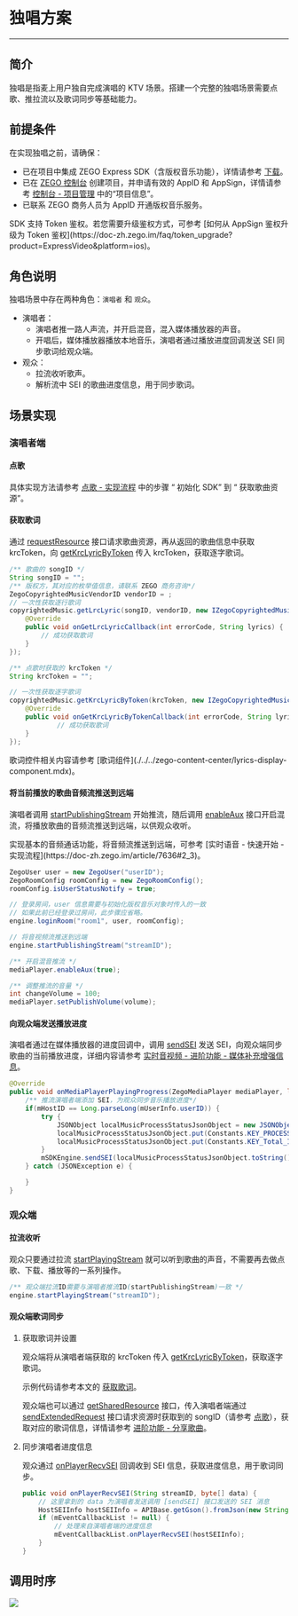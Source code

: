 # 独唱方案

---
  
## 简介

独唱是指麦上用户独自完成演唱的 KTV 场景。搭建一个完整的独唱场景需要点歌、推拉流以及歌词同步等基础能力。

## 前提条件

在实现独唱之前，请确保：

- 已在项目中集成 ZEGO Express SDK（含版权音乐功能），详情请参考 [下载](./../../downloads.mdx)。
- 已在 [ZEGO 控制台](https://console.zego.im) 创建项目，并申请有效的 AppID 和 AppSign，详情请参考 [控制台 - 项目管理](/console/project-info) 中的“项目信息”。
- 已联系 ZEGO 商务人员为 AppID 开通版权音乐服务。

<Note title="说明">
SDK 支持 Token 鉴权。若您需要升级鉴权方式，可参考 [如何从 AppSign 鉴权升级为 Token 鉴权](https://doc-zh.zego.im/faq/token_upgrade?product=ExpressVideo&platform=ios)。
</Note>

## 角色说明

独唱场景中存在两种角色：`演唱者` 和 `观众`。

- 演唱者：
    - 演唱者推一路人声流，并开启混音，混入媒体播放器的声音。
    - 开唱后，媒体播放器播放本地音乐，演唱者通过播放进度回调发送 SEI 同步歌词给观众端。
- 观众：
    - 拉流收听歌声。
    - 解析流中 SEI 的歌曲进度信息，用于同步歌词。

## 场景实现

### 演唱者端

#### 点歌

具体实现方法请参考 [点歌 - 实现流程](./../song-selection.mdx) 中的步骤 “ 初始化 SDK” 到 “ 获取歌曲资源”。

#### 获取歌词

通过 [requestResource](https://doc-zh.zego.im/article/api?doc=Express_Video_SDK_API~java_android~class~ZegoCopyrightedMusic#request-resource) 接口请求歌曲资源，再从返回的歌曲信息中获取 krcToken，向 [getKrcLyricByToken](https://doc-zh.zego.im/article/api?doc=Express_Video_SDK_API~java_android~class~ZegoCopyrightedMusic#get-krc-lyric-by-token) 传入 krcToken，获取逐字歌词。

```java
/** 歌曲的 songID */
String songID = "";
/** 版权方，其对应的枚举值信息，请联系 ZEGO 商务咨询*/
ZegoCopyrightedMusicVendorID vendorID = ; 
// 一次性获取逐行歌词
copyrightedMusic.getLrcLyric(songID, vendorID, new IZegoCopyrightedMusicGetLrcLyricCallback() {
    @Override
    public void onGetLrcLyricCallback(int errorCode, String lyrics) {
        // 成功获取歌词
    }  
});

/** 点歌时获取的 krcToken */
String krcToken = "";

// 一次性获取逐字歌词
copyrightedMusic.getKrcLyricByToken(krcToken, new IZegoCopyrightedMusicGetKrcLyricByTokenCallback() {
    @Override
    public void onGetKrcLyricByTokenCallback(int errorCode, String lyrics) {
            // 成功获取歌词
    }
});
```

<Warning title="注意">
歌词控件相关内容请参考 [歌词组件](./../../zego-content-center/lyrics-display-component.mdx)。
</Warning>


#### 将当前播放的歌曲音频流推送到远端

演唱者调用 [startPublishingStream](https://doc-zh.zego.im/article/api?doc=Express_Video_SDK_API~java_android~class~ZegoExpressEngine#start-publishing-stream) 开始推流，随后调用 [enableAux](https://doc-zh.zego.im/article/api?doc=Express_Video_SDK_API~java_android~class~ZegoMediaPlayer#enable-aux) 接口开启混流，将播放歌曲的音频流推送到远端，以供观众收听。

<Note title="说明">
实现基本的音频通话功能，将音频流推送到远端，可参考 [实时语音 - 快速开始 - 实现流程](https://doc-zh.zego.im/article/7636#2_3)。
</Note>

```java
ZegoUser user = new ZegoUser("userID");
ZegoRoomConfig roomConfig = new ZegoRoomConfig();
roomConfig.isUserStatusNotify = true;

// 登录房间，user 信息需要与初始化版权音乐对象时传入的一致
// 如果此前已经登录过房间，此步骤应省略。
engine.loginRoom("room1", user, roomConfig);

// 将音视频流推送到远端
engine.startPublishingStream("streamID");
```
```java
/** 开启混音推流 */
mediaPlayer.enableAux(true);

/** 调整推流的音量 */
int changeVolume = 100;
mediaPlayer.setPublishVolume(volume);
```

#### 向观众端发送播放进度

演唱者通过在媒体播放器的进度回调中，调用 [sendSEI](https://doc-zh.zego.im/article/api?doc=Express_Video_SDK_API~java_android~class~ZegoExpressEngine#send-sei) 发送 SEI，向观众端同步歌曲的当前播放进度，详细内容请参考 [实时音视频 - 进阶功能 - 媒体补充增强信息](https://doc-zh.zego.im/article/6064)。

```java
@Override
public void onMediaPlayerPlayingProgress(ZegoMediaPlayer mediaPlayer, long millisecond) {
    /** 推流演唱者端添加 SEI，为观众同步音乐播放进度*/
    if(mHostID == Long.parseLong(mUserInfo.userID)) {
        try {
            JSONObject localMusicProcessStatusJsonObject = new JSONObject();
            localMusicProcessStatusJsonObject.put(Constants.KEY_PROCESS_IN_MS, millisecond);
            localMusicProcessStatusJsonObject.put(Constants.KEY_Total_IN_MS, mTotalDuration);
        }
        mSDKEngine.sendSEI(localMusicProcessStatusJsonObject.toString().getBytes());
    } catch (JSONException e) {

    }
}
```
### 观众端

#### 拉流收听

观众只要通过拉流 [startPlayingStream](https://doc-zh.zego.im/article/api?doc=Express_Video_SDK_API~java_android~class~ZegoExpressEngine#start-playing-stream) 就可以听到歌曲的声音，不需要再去做点歌、下载、播放等的一系列操作。

```java
/** 观众端拉流ID需要与演唱者推流ID(startPublishingStream)一致 */
engine.startPlayingStream("streamID");
```

#### 观众端歌词同步

1. 获取歌词并设置

    观众端将从演唱者端获取的 krcToken 传入 [getKrcLyricByToken](https://doc-zh.zego.im/article/api?doc=Express_Video_SDK_API~java_android~class~ZegoCopyrightedMusic#get-krc-lyric-by-token)，获取逐字歌词。

    示例代码请参考本文的 [获取歌词](#获取歌词)。

    观众端也可以通过 [getSharedResource](https://doc-zh.zego.im/article/api?doc=Express_Video_SDK_API~java_android~class~ZegoCopyrightedMusic#get-shared-resource) 接口，传入演唱者端通过 [sendExtendedRequest](https://doc-zh.zego.im/article/api?doc=Express_Video_SDK_API~java_android~class~ZegoCopyrightedMusic#send-extended-request) 接口请求资源时获取到的 songID（请参考 [点歌](#点歌)），获取对应的歌词信息，详情请参考 [进阶功能 - 分享歌曲](./../../zego-content-center/advanced-features.mdx#分享歌曲)。


2. 同步演唱者进度信息

    观众通过 [onPlayerRecvSEI](http://doc-zh.zego.im/article/api?doc=Express_Video_SDK_API~java_android~class~IZegoEventHandler#on-player-recv-sei) 回调收到 SEI 信息，获取进度信息，用于歌词同步。

    ```java
    public void onPlayerRecvSEI(String streamID, byte[] data) {
        // 这里拿到的 data 为演唱者发送调用 [sendSEI] 接口发送的 SEI 消息
        HostSEIInfo hostSEIInfo = APIBase.getGson().fromJson(new String(data), HostSEIInfo.class);
        if (mEventCallbackList != null) {
            // 处理来自演唱者端的进度信息
            mEventCallbackList.onPlayerRecvSEI(hostSEIInfo);
        }
    }
    ```

## 调用时序

<Frame width="512" height="auto" ><img src="https://storage.zego.im/sdk-doc/Pics/CopyrightedMusic/solo_new.png" /></Frame>
